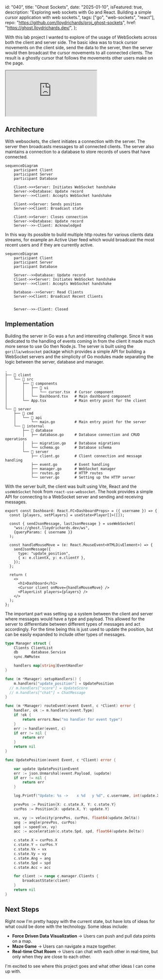   id: "040",
  title: "Ghost Sockets",
  date: "2025-01-10",
  isFeatured: true,
  description:
    "Exploring web sockets with Go and React. Building a simple cursor application with web sockets.",
  tags: ["go", "web-sockets", "react"],
  repo: "https://github.com/lloydrichards/proj_ghost-sockets",
  href: "https://ghost.lloydrichards.dev/",
};

With this lab project I wanted to explore of the usage of WebSockets across both
the client and server side. The basic idea was to track cursor movements on the
client side, send the data to the server, then the server would then broadcast
the cursor movements to all connected clients. The result is a ghostly cursor
that follows the movements other users make on the page.

<iframe
  src="https://ghost.lloydrichards.dev/"
  className="my-8 h-160 w-full rounded-2xl border-4"
></iframe>

## Architecture

With websockets, the client initiates a connection with the server. The server
then broadcasts messages to all connected clients. The server also maintains a
connection to a database to store records of users that have connected.

```mermaid
sequenceDiagram
    participant Client
    participant Server
    participant Database

    Client->>+Server: Initiates WebSocket handshake
    Server->>Database: Update record
    Server-->>Client: Accepts WebSocket handshake

    Client->>Server: Sends position
    Server->>Client: Broadcast state

    Client->>Server: Closes connection
    Server->>Database: Update record
    Server-->>-Client: Acknowledged
```

In this way its possible to build multiple http routes for various clients data
streams, for example an Active User feed which would broadcast the most recent
users and if they are currently active.

```mermaid
sequenceDiagram
    participant Client
    participant Server
    participant Database

    Server-->>Database: Update record
    Client->>+Server: Initiates WebSocket handshake
    Server-->>Client: Accepts WebSocket handshake

    Database-->>Server: Read Clients
    Server->>Client: Broadcast Recent Clients


    Server-->>-Client: Closed
```

## Implementation

Building the server in Go was a fun and interesting challenge. Since it was
dedicated to the handling of events coming in from the client it made much more
sense to use Go then Node.js. The server is built using the `gorilla/websocket`
package which provides a simple API for building a WebSocket servers and the
simplicity of Go modules made separating the logic between the server, database
and manager.

```text /main.go/#success /App.tsx/#success
.
├── 📁 client
│   └── 📁 src
│       ├── 📁 components
│       │   ├── 📁 ui
│       │   │   └── cursor.tsx  # Cursor component
│       │   └── Dashboard.tsx   # Main dashboard component
│       └── App.tsx             # Main entry point for the client
│
└── 📁 server
    ├── 📁 cmd
    │   └── 📁 api
    │       └── main.go         # Main entry point for the server
    └── 📂 internal
        ├── 📁 database
        │   ├── database.go     # Database connection and CRUD operations
        │   ├── migration.go    # Database migrations
        │   └── schema.go       # Database schema
        └── 📁 server
            ├── client.go       # Client connection and message handling
            ├── event.go        # Event handling
            ├── manager.go      # WebSocket manager
            ├── routes.go       # HTTP routes
            └── server.go       # Setting up the HTTP server
```

With the server built, the client was built using Vite, React and the
`useWebSocket` hook from `react-use-websocket`. The hook provides a simple API
for connecting to a WebSocket server and sending and receiving messages.

```tsx showLineNumbers title="Dashboard.tsx"
export const Dashboard: React.FC<DashboardProps> = ({ username }) => {
  const [players, setPlayers] = useState<Player[]>([]);

  const { sendJsonMessage, lastJsonMessage } = useWebSocket(
    "wss://ghost.lloydrichards.dev/ws",
    {queryParams: { username }}
  );

  const handleMouseMove = (e: React.MouseEvent<HTMLDivElement>) => {
    sendJsonMessage({
      type: "update_position",
      { x: e.clientX, y: e.clientY },
    });
  };

  return (
    <>
      <h1>Dashboard</h1>
      <Cursor client onMove={handleMouseMove} />
      <PlayerList players={players} />
    </>
  );
};
```

The important part was setting up a system between the client and server where
messages would have a type and payload. This allowed for the server to
differentiate between different types of messages and act accordingly. For the
time being this is just used to update the position, but can be easily expanded
to include other types of messages.

```go showLineNumbers title="manager.go"
type Manager struct {
	Clients ClientList
	db      database.Service
	sync.RWMutex

	handlers map[string]EventHandler
}

func (m *Manager) setupHandlers() {
	m.handlers["update_position"] = UpdatePosition
  // m.handlers["score"] = UpdateScore
  // m.handlers["chat"] = ChatMessage
}

func (m *Manager) routeEvent(event Event, c *Client) error {
	handler, ok := m.handlers[event.Type]
	if !ok {
		return errors.New("no handler for event type")
	}
	err := handler(event, c)
	if err != nil {
		return err
	}
	return nil
}
```

```go showLineNumbers title="event.go"
func UpdatePosition(event Event, c *Client) error {

	var update UpdatePositionEvent
	err := json.Unmarshal(event.Payload, &update)
	if err != nil {
		return err
	}

	log.Printf("Update: %s ->    x %d   y %d", c.username, int(update.X), int(update.Y))

	prevPos := Position{X: c.state.X, Y: c.state.Y}
	curPos := Position{X: update.X, Y: update.Y}

	vx, vy := velocity(prevPos, curPos, float64(update.Delta))
	ang := angle(prevPos, curPos)
	spd := speed(vx, vy)
	acc := acceleration(c.state.Spd, spd, float64(update.Delta))

	c.state.X = curPos.X
	c.state.Y = curPos.Y
	c.state.Vx = vx
	c.state.Vy = vy
	c.state.Ang = ang
	c.state.Spd = spd
	c.state.Acc = acc

	for client := range c.manager.Clients {
		broadcastState(client)
	}
	return nil
}
```

## Next Steps

Right now I'm pretty happy with the current state, but have lots of ideas for
what could be done with the technology. Some ideas include:

- **Force Driven Data Visualization** -> Users can push and pull data points on
  a map.
- **Maze Game** -> Users can navigate a maze together.
- **Real-time Chat Room** -> Users can chat with each other in real-time, but
  only when they are close to each other.

I'm excited to see where this project goes and what other ideas I can come up
with.

